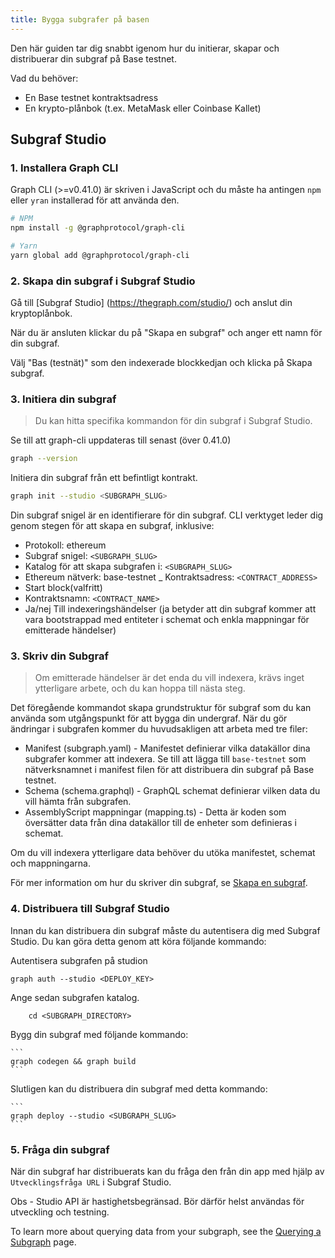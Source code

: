```yaml
---
title: Bygga subgrafer på basen
---
```


Den här guiden tar dig snabbt igenom hur du initierar, skapar och distribuerar din subgraf på Base testnet.

Vad du behöver:

-   En Base testnet kontraktsadress
-   En krypto-plånbok (t.ex. MetaMask eller Coinbase Kallet)

## Subgraf Studio

### 1.  Installera Graph CLI

Graph CLI (>=v0.41.0) är skriven i JavaScript och du måste ha antingen `npm` eller `yran` installerad för att använda den.

```sh
# NPM
npm install -g @graphprotocol/graph-cli

# Yarn
yarn global add @graphprotocol/graph-cli
```

### 2.  Skapa din subgraf i Subgraf Studio

Gå till [Subgraf Studio] \(https://thegraph.com/studio/) och anslut din kryptoplånbok.

När du är ansluten klickar du på "Skapa en subgraf" och anger ett namn för din subgraf.

Välj "Bas (testnät)" som den indexerade blockkedjan och klicka på Skapa subgraf.

### 3.  Initiera din subgraf

> Du kan hitta specifika kommandon för din subgraf i Subgraf Studio.

Se till att graph-cli uppdateras till senast (över 0.41.0)

```sh
graph --version
```

Initiera din subgraf från ett befintligt kontrakt.

```sh
graph init --studio <SUBGRAPH_SLUG>
```

Din subgraf snigel är en identifierare för din subgraf. CLI verktyget leder dig genom stegen för att skapa en subgraf, inklusive:

-   Protokoll: ethereum
-   Subgraf snigel: `<SUBGRAPH_SLUG>`
-   Katalog för att skapa subgrafen i: `<SUBGRAPH_SLUG>`
-   Ethereum nätverk: base-testnet \_ Kontraktsadress: `<CONTRACT_ADDRESS>`
-   Start block(valfritt)
-   Kontraktsnamn: `<CONTRACT_NAME>`
-   Ja/nej Till indexeringshändelser (ja betyder att din subgraf kommer att vara bootstrappad med entiteter i schemat och enkla mappningar för emitterade händelser)

### 3.  Skriv din Subgraf

> Om emitterade händelser är det enda du vill indexera, krävs inget ytterligare arbete, och du kan hoppa till nästa steg.

Det föregående kommandot skapa grundstruktur för subgraf som du kan använda som utgångspunkt för att bygga din undergraf. När du gör ändringar i subgrafen kommer du huvudsakligen att arbeta med tre filer:

-   Manifest (subgraph.yaml) - Manifestet definierar vilka datakällor dina subgrafer kommer att indexera. Se till att lägga till `base-testnet` som nätverksnamnet i manifest filen för att distribuera din subgraf på Base testnet.
-   Schema (schema.graphql) - GraphQL schemat definierar vilken data du vill hämta från subgrafen.
-   AssemblyScript mappningar (mapping.ts) - Detta är koden som översätter data från dina datakällor till de enheter som definieras i schemat.

Om du vill indexera ytterligare data behöver du utöka manifestet, schemat och mappningarna.

För mer information om hur du skriver din subgraf, se [Skapa en subgraf](/developing/creating-a-subgraph).

### 4.  Distribuera till Subgraf Studio

Innan du kan distribuera din subgraf måste du autentisera dig med Subgraf Studio. Du kan göra detta genom att köra följande kommando:

Autentisera subgrafen på studion

```
graph auth --studio <DEPLOY_KEY>
```

Ange sedan subgrafen katalog.

```
    cd <SUBGRAPH_DIRECTORY>
```

Bygg din subgraf med följande kommando:

````
```
graph codegen && graph build
```
````

Slutligen kan du distribuera din subgraf med detta kommando:

````
```
graph deploy --studio <SUBGRAPH_SLUG>
```
````

### 5.  Fråga din subgraf

När din subgraf har distribuerats kan du fråga den från din app med hjälp av `Utvecklingsfråga URL` i Subgraf Studio.

Obs - Studio API är hastighetsbegränsad. Bör därför helst användas för utveckling och testning.

To learn more about querying data from your subgraph, see the [Querying a Subgraph](/querying/querying-the-graph) page.
